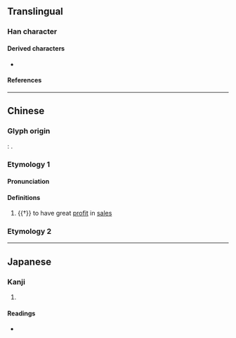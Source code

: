 {{character info/new}}
==Translingual==

===Han character===
{{Han char|rn=34|rad=夂|as=01|sn=4|four=17227|canj=NHSE,NSHE|ids=⿵乃又}}

====Derived characters====
* {{l|mul|[[𬗅]], [[盈]]}}

====References====
{{Han ref|kx=0244.190|dkj=05693|dj=0485.030|hdz=10393.060|uh=5903}}

----

==Chinese==
{{zh-forms}}

===Glyph origin===
{{Han etym}}
''{{w|Shuowen}}'': {{Han compound|𠄎|夂|ls=ic}}.

{{etystub|zh}} {{attention|zh|Shuowen is pretty ambiguous about this}}

===Etymology 1===

====Pronunciation====
{{zh-pron
|m=夃
|c=gu2
|mn=qz:ko͘/qz:kó͘
|mc=y
|oc=y
|ma=
|cat=v
}}

====Definitions====
{{zh-hanzi}}

# {{†}} to have great [[profit]] in [[sales]]

===Etymology 2===
{{zh-see|贏|v}}

----

==Japanese==

===Kanji===
{{ja-kanji|grade=|rs=夂01}}

# {{rfdef|ja|sort=夂01}}

====Readings====
* {{ja-readings|on=[[こ]] (ko), [[く]] (ku), [[えい]] (ei)|kun=[[もうける]] (moukeru), [[うる]] (uru), [[しばらく]] (shibaraku)}}